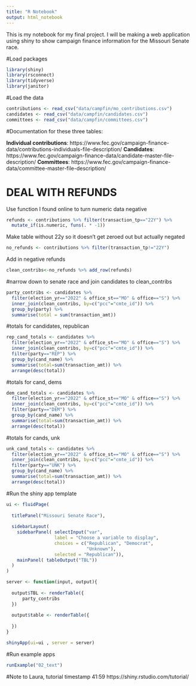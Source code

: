 ```yaml
---
title: "R Notebook"
output: html_notebook
---
```


This is my notebook for my final project. I will be making a web application using shiny to show campaign finance information for the Missouri Senate race.

#Load packages
```r
library(shiny)
library(rsconnect)
library(tidyverse)
library(janitor)
```

#Load the data
```r
contributions <- read_csv("data/campfin/mo_contributions.csv")
candidates <- read_csv("data/campfin/candidates.csv")
committees <- read_csv("data/campfin/committees.csv")
```

#Documentation for these three tables: 

**Individual contributions**:
https://www.fec.gov/campaign-finance-data/contributions-individuals-file-description/
**Candidates**: 
https://www.fec.gov/campaign-finance-data/candidate-master-file-description/
**Committees**: 
https://www.fec.gov/campaign-finance-data/committee-master-file-description/

# DEAL WITH REFUNDS
Use function I found online to turn numeric data negative
```r
refunds <- contributions %>% filter(transaction_tp=="22Y") %>%
  mutate_if(is.numeric, funs(. * -1))
```
Make table without 22y so it doesn't get zeroed out but actually negated
```r
no_refunds <- contributions %>% filter(transaction_tp!="22Y")
```
Add in negative refunds
```r
clean_contribs<-no_refunds %>% add_row(refunds)
```

#narrow down to senate race and join candidates to clean_contribs
```r
party_contribs <- candidates %>% 
  filter(election_yr=="2022" & office_st=="MO" & office=="S") %>%
  inner_join(clean_contribs, by=c("pcc"="cmte_id")) %>%
  group_by(party) %>%
  summarise(total = sum(transaction_amt))
```

#totals for candidates, republican
```r
rep_cand_totals <- candidates %>% 
  filter(election_yr=="2022" & office_st=="MO" & office=="S") %>%
  inner_join(clean_contribs, by=c("pcc"="cmte_id")) %>%
  filter(party=="REP") %>% 
  group_by(cand_name) %>% 
  summarise(total=sum(transaction_amt)) %>% 
  arrange(desc(total))
```
#totals for cand, dems
```r
dem_cand_totals <- candidates %>% 
  filter(election_yr=="2022" & office_st=="MO" & office=="S") %>%
  inner_join(clean_contribs, by=c("pcc"="cmte_id")) %>%
  filter(party=="DEM") %>% 
  group_by(cand_name) %>% 
  summarise(total=sum(transaction_amt)) %>% 
  arrange(desc(total))
```
#totals for cands, unk
```r
unk_cand_totals <- candidates %>% 
  filter(election_yr=="2022" & office_st=="MO" & office=="S") %>%
  inner_join(clean_contribs, by=c("pcc"="cmte_id")) %>%
  filter(party=="UNK") %>% 
  group_by(cand_name) %>% 
  summarise(total=sum(transaction_amt)) %>% 
  arrange(desc(total))
```


#Run the shiny app template
```r
ui <- fluidPage(
  
  titlePanel("Missouri Senate Race"),
  
  sidebarLayout(
    sidebarPanel( selectInput("var", 
                  label = "Choose a variable to display",
                  choices = c("Republican", "Democrat",
                              "Unknown"),
                  selected = "Republican")),
    mainPanel( tableOutput("TBL"))
  )
)

server <- function(input, output){
  
  output$TBL <- renderTable({
      party_contribs
  })
  
  output$table <- renderTable({
    
  })
}

shinyApp(ui=ui , server = server)

```

#Run example apps
```r
runExample("02_text")
```


#Note to Laura, tutorial timestamp 41:59 https://shiny.rstudio.com/tutorial/